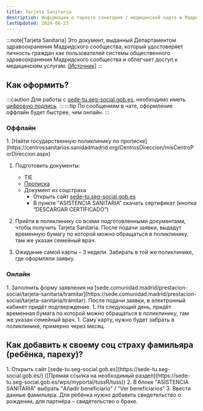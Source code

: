 ```yaml
---
title: Tarjeta Sanitaria
description: Информация о тархете санитария / медицинской карте в Мадриде
lastUpdated: 2024-06-23
---
```



:::note[Tarjeta Sanitaria]
Это документ, выданный Департаментом здравоохранения Мадридского сообщества, который удостоверяет личность граждан как пользователей системы общественного здравоохранения Мадридского сообщества и облегчает доступ к медицинским услугам.
[[Источник]](https://www.comunidad.madrid/servicios/salud/tarjeta-sanitaria)
:::

## Как оформить?
:::caution
Для работы с [sede-tu.seg-social.gob.es](https://sede-tu.seg-social.gob.es/), необходимо иметь [цифровую подпись](/faq/city-authorities/digital-certificate/).
:::
:::tip
По сообщениям в чате, оформление оффлайн будет быстрее, чем онлайн.
:::

### Оффлайн

<Steps>
1. [Найти государственную поликлинику по прописке](https://centrossanitarios.sanidadmadrid.org/CentrosDireccion/misCentroPorDireccion.aspx)

1. Подготовить документы:
    - TIE
    - [Прописка](/faq/city-authorities/residence-registration/)
    - Документ из соцстраха
      - Открыть сайт [sede-tu.seg-social.gob.es](https://sede-tu.seg-social.gob.es/)
      - В пункте “ASISTENCIA SANITARIA” скачать сертификат (кнопка “DESCARGAR CERTIFICADO”)

1. Прийти в поликлинику со всеми подготовленными документами, чтобы получить Tarjeta Sanitaria. После подачи заявки, выдадут временную бумагу по которой можно обращаться в поликлинику, там же указан семейный врач.
1. Ожидание самой карты – 3 недели. Забирать в той же поликлинике, где оформляли заявку.

</Steps>

### Онлайн

<Steps>
1. Заполнить форму заявления на [sede.comunidad.madrid/prestacion-social/tarjeta-sanitaria/tramitar](https://sede.comunidad.madrid/prestacion-social/tarjeta-sanitaria/tramitar). После подачи заявки, в электронный кабинет придёт подтверждение.
1. На следующий день, придёт временная бумага по которой можно обращаться в поликлинику, там же указан семейный врач.
1. Саму карту, нужно будет забрать в поликлинике, примерно через месяц.
</Steps>

## Как добавить к своему соц страху фамильяра (ребёнка, пареху)?

<Steps>
1. Открыть сайт [sede-tu.seg-social.gob.es](https://sede-tu.seg-social.gob.es/) ([Прямая ссылка на необходимый раздел](https://sede-tu.seg-social.gob.es/wps/myportal/tussR/tuss))
2. В блоке "ASISTENCIA SANITARIA" выбрать "Añadir beneficiario" / "Ver beneficiarios"
3. Ввести данные фамильяра. Для ребёнка нужно добавить свидетельство о рождении, для партнёра – свидетельство о браке.
</Steps>

